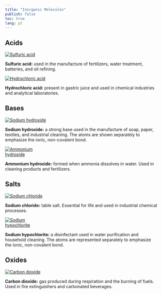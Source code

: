 ```yaml
---
title: "Inorganic Molecules"
publish: false
toc: true
lang: pt
---
```


## Acids

<div class="acidos d-flex flex-wrap justify-content-center gap-4">

<a href="https://chemapps.stolaf.edu/jmol/jmol.php?model=OS(=O)(=O)O">
<img src="acido sulfurico.png" alt="Sulfuric acid" style="max-width: 150px; height: auto;">
</a>
<p><strong>Sulfuric acid:</strong> used in the manufacture of fertilizers, water treatment, batteries, and oil refining.

<a href="https://chemapps.stolaf.edu/jmol/jmol.php?model=Cl">
<img src="acido cloridrico.png" alt="Hydrochloric acid" style="max-width: 150px; height: auto;">
</a>
<p><strong>Hydrochloric acid:</strong> present in gastric juice and used in chemical industries and analytical laboratories. </p>

</div>

## Bases

<div class="bases d-flex flex-wrap justify-content-center gap-4">

<a href="https://chemapps.stolaf.edu/jmol/jmol.php?model=naoh">
<img src="hidroxido de sodio.png" alt="Sodium hydroxide" style="max-width: 150px; height: auto;">
</a>
<p><strong>Sodium hydroxide:</strong> a strong base used in the manufacture of soap, paper, textiles, and industrial cleaning. The atoms are shown separately to emphasize the ionic, non-covalent bond.

<a href="https://chemapps.stolaf.edu/jmol/jmol.php?model=NH4OH">
<img src="NH4OH.png" alt="Ammonium hydroxide" style="max-width: 150px; height: auto;">
</a>
<p><strong>Ammonium hydroxide:</strong> formed when ammonia dissolves in water. Used in cleaning products and fertilizers.

</div>

## Salts

<div class="sais d-flex flex-wrap justify-content-center gap-4">

<a href="https://chemapps.stolaf.edu/jmol/jmol.php?script=Console&source=https://bioquanti.netlify.app/en/nivel/basico/jardim/NaCl.png">
<img src="NaCl.png" alt="Sodium chloride" style="max-width: 150px; height: auto;">
</a>
<p><strong>Sodium chloride:</strong> table salt. Essential for life and used in industrial chemical processes. </p>

<a href="https://chemapps.stolaf.edu/jmol/jmol.php?model=naclo">
<img src="HipocloritoNa.png" alt="Sodium hypochlorite" style="max-width: 150px; height: auto;">
</a>
<p><strong>Sodium hypochlorite:</strong> a disinfectant used in water purification and household cleaning. The atoms are represented separately to emphasize the ionic, non-covalent bond. </p>

</div>

## Oxides

<div class="oxides d-flex flex-wrap justify-content-center gap-4">

<a href="https://chemapps.stolaf.edu/jmol/jmol.php?model=C(=O)=O">
<img src="dióxido de carbono.png" alt="Carbon dioxide" style="max-width: 150px; height: auto;">
</a>
<p><strong>Carbon dioxide:</strong> gas produced during respiration and the burning of fuels. Used in fire extinguishers and carbonated beverages.

<!-- <a href="https://chemapps.stolaf.edu/jmol/jmol.php?model=cao"> -->
<!-- <img src="oxidoCa.png" alt="Calcium oxide" style="max-width: 150px; height: auto;"> -->
<!-- </a> -->
<!-- <p><strong>Calcium oxide:</strong> known as quicklime. Used in construction and to correct soil pH. -->

</div>
